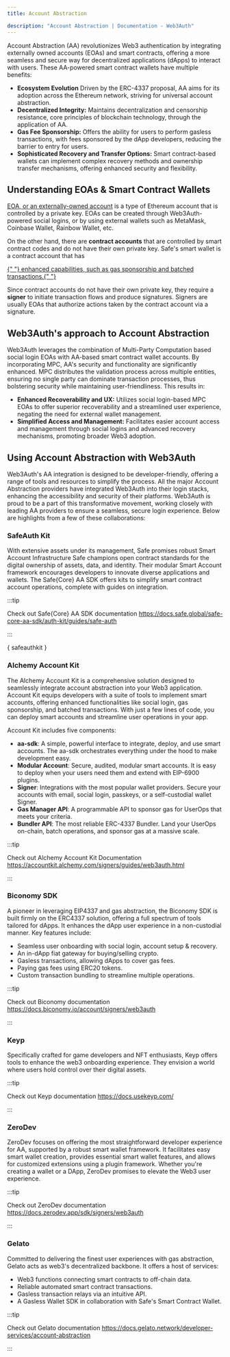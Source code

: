 ```yaml
---
title: Account Abstraction

description: "Account Abstraction | Documentation - Web3Auth"
---
```



Account Abstraction (AA) revolutionizes Web3 authentication by integrating externally owned accounts
(EOAs) and smart contracts, offering a more seamless and secure way for decentralized applications
(dApps) to interact with users. These AA-powered smart contract wallets have multiple benefits:

- **Ecosystem Evolution** Driven by the ERC-4337 proposal, AA aims for its adoption across the
  Ethereum network, striving for universal account abstraction.
- **Decentralized Integrity:** Maintains decentralization and censorship resistance, core principles
  of blockchain technology, through the application of AA.
- **Gas Fee Sponsorship:** Offers the ability for users to perform gasless transactions, with fees
  sponsored by the dApp developers, reducing the barrier to entry for users.
- **Sophisticated Recovery and Transfer Options:** Smart contract-based wallets can implement
  complex recovery methods and ownership transfer mechanisms, offering enhanced security and
  flexibility.

## Understanding EOAs & Smart Contract Wallets

[EOA, or an externally-owned account](https://ethereum.org/en/developers/docs/accounts/) is a type
of Ethereum account that is controlled by a private key. EOAs can be created through
Web3Auth-powered social logins, or by using external wallets such as MetaMask, Coinbase Wallet,
Rainbow Wallet, etc.

On the other hand, there are <b>contract accounts</b> that are controlled by smart contract codes
and do not have their own private key. Safe's smart wallet is a contract account that has

<a href="https://ethereum.org/en/roadmap/account-abstraction/" target="_blank">
  {" "}
  enhanced capabilities, such as gas sponsorship and batched transactions.{" "}
</a>

Since contract accounts do not have their own private key, they require a <b>signer</b> to initiate
transaction flows and produce signatures. Signers are usually EOAs that authorize actions taken by
the contract account via a signature.

## Web3Auth's approach to Account Abstraction

Web3Auth leverages the combination of Multi-Party Computation based social login EOAs with AA-based
smart contract wallet accounts. By incorporating MPC, AA's security and functionality are
significantly enhanced. MPC distributes the validation process across multiple entities, ensuring no
single party can dominate transaction processes, thus bolstering security while maintaining
user-friendliness. This results in:

- **Enhanced Recoverability and UX:** Utilizes social login-based MPC EOAs to offer superior
  recoverability and a streamlined user experience, negating the need for external wallet
  management.
- **Simplified Access and Management:** Facilitates easier account access and management through
  social logins and advanced recovery mechanisms, promoting broader Web3 adoption.

## Using Account Abstraction with Web3Auth

Web3Auth's AA integration is designed to be developer-friendly, offering a range of tools and
resources to simplify the process. All the major Account Abstraction providers have integrated
Web3Auth into their login stacks, enhancing the accessibility and security of their platforms.
Web3Auth is proud to be a part of this transformative movement, working closely with leading AA
providers to ensure a seamless, secure login experience. Below are highlights from a few of these
collaborations:

### SafeAuth Kit

<SafeAuthDescription />

With extensive assets under its management, Safe promises robust Smart Account Infrastructure Safe
champions open contract standards for the digital ownership of assets, data, and identity. Their
modular Smart Account framework encourages developers to innovate diverse applications and wallets.
The Safe\{Core} AA SDK offers kits to simplify smart contract account operations, complete with
guides on integration.

:::tip

Check out Safe\{Core} AA SDK documentation
https://docs.safe.global/safe-core-aa-sdk/auth-kit/guides/safe-auth

:::

{ safeauthkit }

### Alchemy Account Kit

The Alchemy Account Kit is a comprehensive solution designed to seamlessly integrate account
abstraction into your Web3 application. Account Kit equips developers with a suite of tools to
implement smart accounts, offering enhanced functionalities like social login, gas sponsorship, and
batched transactions. With just a few lines of code, you can deploy smart accounts and streamline
user operations in your app.

Account Kit includes five components:

- **aa-sdk**: A simple, powerful interface to integrate, deploy, and use smart accounts. The aa-sdk
  orchestrates everything under the hood to make development easy.
- **Modular Account**: Secure, audited, modular smart accounts. It is easy to deploy when your users
  need them and extend with EIP-6900 plugins.
- **Signer**: Integrations with the most popular wallet providers. Secure your accounts with email,
  social login, passkeys, or a self-custodial wallet Signer.
- **Gas Manager API**: A programmable API to sponsor gas for UserOps that meets your criteria.
- **Bundler API**: The most reliable ERC-4337 Bundler. Land your UserOps on-chain, batch operations,
  and sponsor gas at a massive scale.

:::tip

Check out Alchemy Account Kit Documentation
https://accountkit.alchemy.com/signers/guides/web3auth.html

:::

### Biconomy SDK

A pioneer in leveraging EIP4337 and gas abstraction, the Biconomy SDK is built firmly on the ERC4337
solution, offering a full spectrum of tools tailored for dApps. It enhances the dApp user experience
in a non-custodial manner. Key features include:

- Seamless user onboarding with social login, account setup & recovery.
- An in-dApp fiat gateway for buying/selling crypto.
- Gasless transactions, allowing dApps to cover gas fees.
- Paying gas fees using ERC20 tokens.
- Custom transaction bundling to streamline multiple operations.

:::tip

Check out Biconomy documentation https://docs.biconomy.io/account/signers/web3auth

:::

### Keyp

Specifically crafted for game developers and NFT enthusiasts, Keyp offers tools to enhance the web3
onboarding experience. They envision a world where users hold control over their digital assets.

:::tip

Check out Keyp documentation https://docs.usekeyp.com/

:::

### ZeroDev

ZeroDev focuses on offering the most straightforward developer experience for AA, supported by a
robust smart wallet framework. It facilitates easy smart wallet creation, provides essential smart
wallet features, and allows for customized extensions using a plugin framework. Whether you're
creating a wallet or a DApp, ZeroDev promises to elevate the Web3 user experience.

:::tip

Check out ZeroDev documentation https://docs.zerodev.app/sdk/signers/web3auth

:::

### Gelato

Committed to delivering the finest user experiences with gas abstraction, Gelato acts as web3's
decentralized backbone. It offers a host of services:

- Web3 functions connecting smart contracts to off-chain data.
- Reliable automated smart contract transactions.
- Gasless transaction relays via an intuitive API.
- A Gasless Wallet SDK in collaboration with Safe's Smart Contract Wallet.

:::tip

Check out Gelato documentation https://docs.gelato.network/developer-services/account-abstraction

:::
